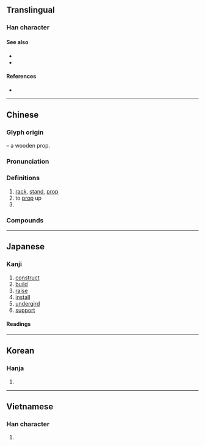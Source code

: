 {{character info/new}}
==Translingual==
{{stroke order|strokes=9}}

===Han character===
{{Han char|rn=75|rad=木|as=05|sn=9|four=46904|canj=KRD|ids=⿱加木}}

====See also====
* {{l|mul|枷}} <!-- same components, different arrangement -->
* {{l|mul|㗎}}

====References====
* {{Han ref|kx=0517.100|dkj=14586|dj=0905.070|hdz=21190.070|uh=67B6|ud=26550|bh=AC5B|bd=44123}}

----

==Chinese==
{{zh-forms}}

===Glyph origin===
{{Han etym}}
{{Han compound|加|木|t2=tree, wood|ls=psc|c1=p|c2=s}} – a wooden prop.

===Pronunciation===
{{zh-pron
|m=jià
|ma=Zh-jià.ogg
|c=gaa3,gaa3-2
|h=pfs=ka
|md=
|mn=qz,tw,xm:kè/kh:khòe/tp:khè/qz,tw,xm:kà/zz:kèe
|mn_note=kè - vernacular; khòe/khè - vernacular (俗); kà/kèe - literary
|mn-t=gê3
|w=
|mc=y
|oc=y
|cat=n,v,cls
}}

===Definitions===
{{zh-hanzi}}

# [[rack]], [[stand]], [[prop]]
# to [[prop]] up
# {{zh-classifier|planes, large vehicles, radios, etc|cat=y}}

===Compounds===
{{zh-der|一架子|三腳架|不間不架|主從架構|井架|倒了架|倒了架子|倒架|功架|勸架|十字架|另搭架子|吊衣架|吐架子|吵架|塌架|大陸架|官架子|屋上架屋|屋下架屋|工架|懶架|打架|打群架|扯架子|拉偏架|拉架|招架|招架不住|拿架子|掛杯架|插架|插架萬軸|搭架子|撇架子|擎天架海|擎架|擔架|擺架子|擺空架子|支架|支架子|書架|架不住|架兒|架勢|架子|架子花臉|架弄|架式|架架格格|架構|架海擎天|架海金梁|架田|架秧子|架空|架舌頭|架落|架設|架謊鑿空|架走|架閣|桁架|框架|梁架|棚架|構架|檠天架海|欄架|沒架子|演架|瓜架|畫架|疊床架屋|禁架|萬籤插架|空心架子|空架子|端架子|筆架|絞架|綁架|繡架|罵架|羅圈兒架|腳手架|腳架|臭架子|舉架|花架子|落架|葫蘆架|藤架|衣架|衣架子|衣架飯囊|調詞架訟|起落架|跳架子|車架|遮架|鄴架|鋼架|鐵架|開架|間架|陸架|難以招架|飯囊衣架|馬架|骨架|骨頭架子|高架橋|高架道路|高架鐵路|鬧架|鴨子上架|鷹架|筆架山|花架|神農架|架鍋山}}

{{zh-cat|Elementary|Intermediate}}

----

==Japanese==

===Kanji===
{{ja-kanji|grade=c|rs=木05}}

# [[construct]]
# [[build]]
# [[raise]]
# [[install]]
# [[undergird]]
# [[support]]

====Readings====
{{ja-readings
|goon=け
|kanon=か
|kun=か-ける, たな-, か-かる
}}

----

==Korean==

===Hanja===
{{ko-hanja|hangeul=가|eumhun=|rv=ga|mr=ka|y=ka}}

# {{defn|lang=ko|sort=木05}}

----

==Vietnamese==

===Han character===
{{vi-hantu|[[giá]], [[dứa]], [[gá]], [[rớ]]|rs=木05}}

# {{defn|lang=vi|sort=木05}}